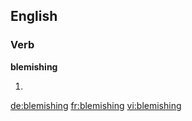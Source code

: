 ==English==

===Verb===
'''blemishing'''
# {{present participle of|blemish}}

[[de:blemishing]]
[[fr:blemishing]]
[[vi:blemishing]]